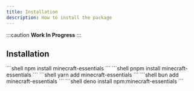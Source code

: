 ```yaml
---
title: Installation
description: How to install the package
---
```




:::caution
**Work In Progress**
:::


## Installation

<PackageManagerTabs js={true}>
  <Fragment slot="npm">
  ```shell
  npm install minecraft-essentials
  ```
  </Fragment>
  <Fragment slot="pnpm">
  ```shell
  pnpm install minecraft-essentials
  ```
  </Fragment>
  <Fragment slot="yarn">
  ```shell
  yarn add minecraft-essentials
  ```
  </Fragment>
  <Fragment slot="bun">
  ```shell
  bun add minecraft-essentials
  ```
  </Fragment>
  <Fragment slot="deno">
  ```shell
  deno install npm:minecraft-essentials
  ```
  </Fragment>
</PackageManagerTabs>
